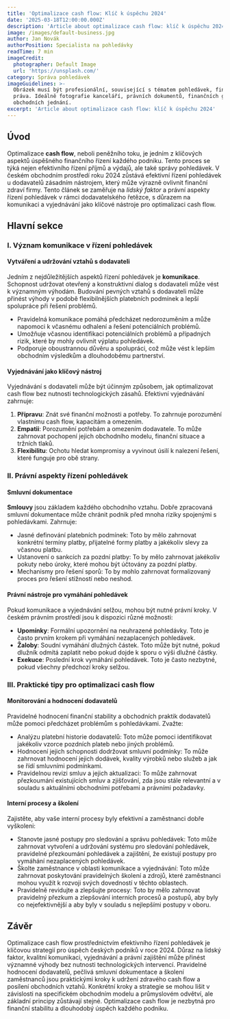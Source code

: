 ```yaml
---
title: 'Optimalizace cash flow: Klíč k úspěchu 2024'
date: '2025-03-18T12:00:00.000Z'
description: 'Article about optimalizace cash flow: klíč k úspěchu 2024'
image: /images/default-business.jpg
author: Jan Novák
authorPosition: Specialista na pohledávky
readTime: 7 min
imageCredit:
  photographer: Default Image
  url: 'https://unsplash.com/'
category: Správa pohledávek
imageGuidelines: >-
  Obrázek musí být profesionální, související s tématem pohledávek, financí nebo
  práva. Ideálně fotografie kanceláří, právních dokumentů, finančních grafů nebo
  obchodních jednání.
excerpt: 'Article about optimalizace cash flow: klíč k úspěchu 2024'
---
```

## Úvod

Optimalizace **cash flow**, neboli peněžního toku, je jedním z klíčových aspektů úspěšného finančního řízení každého podniku. Tento proces se týká nejen efektivního řízení příjmů a výdajů, ale také správy pohledávek. V českém obchodním prostředí roku 2024 zůstává efektivní řízení pohledávek u dodavatelů zásadním nástrojem, který může výrazně ovlivnit finanční zdraví firmy. Tento článek se zaměřuje na *lidský faktor* a právní aspekty řízení pohledávek v rámci dodavatelského řetězce, s důrazem na komunikaci a vyjednávání jako klíčové nástroje pro optimalizaci cash flow.

## Hlavní sekce

### I. Význam komunikace v řízení pohledávek

#### Vytváření a udržování vztahů s dodavateli

Jedním z nejdůležitějších aspektů řízení pohledávek je **komunikace**. Schopnost udržovat otevřený a konstruktivní dialog s dodavateli může vést k významným výhodám. Budování pevných vztahů s dodavateli může přinést výhody v podobě flexibilnějších platebních podmínek a lepší spolupráce při řešení problémů. 

- Pravidelná komunikace pomáhá předcházet nedorozuměním a může napomoci k včasnému odhalení a řešení potenciálních problémů.
- Umožňuje včasnou identifikaci potenciálních problémů a případných rizik, které by mohly ovlivnit výplatu pohledávek.
- Podporuje oboustrannou důvěru a spolupráci, což může vést k lepším obchodním výsledkům a dlouhodobému partnerství.

#### Vyjednávání jako klíčový nástroj

Vyjednávání s dodavateli může být účinným způsobem, jak optimalizovat cash flow bez nutnosti technologických zásahů. Efektivní vyjednávání zahrnuje:

1. **Přípravu**: Znát své finanční možnosti a potřeby. To zahrnuje porozumění vlastnímu cash flow, kapacitám a omezením.
2. **Empatii**: Porozumění potřebám a omezením dodavatele. To může zahrnovat pochopení jejich obchodního modelu, finanční situace a tržních tlaků.
3. **Flexibilitu**: Ochotu hledat kompromisy a vyvinout úsilí k nalezení řešení, které funguje pro obě strany.

### II. Právní aspekty řízení pohledávek

#### Smluvní dokumentace

**Smlouvy** jsou základem každého obchodního vztahu. Dobře zpracovaná smluvní dokumentace může chránit podnik před mnoha riziky spojenými s pohledávkami. Zahrnuje:

- Jasné definování platebních podmínek: Toto by mělo zahrnovat konkrétní termíny platby, přijatelné formy platby a jakékoliv slevy za včasnou platbu.
- Ustanovení o sankcích za pozdní platby: To by mělo zahrnovat jakékoliv pokuty nebo úroky, které mohou být účtovány za pozdní platby.
- Mechanismy pro řešení sporů: To by mohlo zahrnovat formalizovaný proces pro řešení stížností nebo neshod.

#### Právní nástroje pro vymáhání pohledávek

Pokud komunikace a vyjednávání selžou, mohou být nutné právní kroky. V českém právním prostředí jsou k dispozici různé možnosti:

- **Upomínky**: Formální upozornění na neuhrazené pohledávky. Toto je často prvním krokem při vymáhání nezaplacených pohledávek.
- **Žaloby**: Soudní vymáhání dlužných částek. Toto může být nutné, pokud dlužník odmítá zaplatit nebo pokud dojde k sporu o výši dlužné částky.
- **Exekuce**: Poslední krok vymáhání pohledávek. Toto je často nezbytné, pokud všechny předchozí kroky selžou.

### III. Praktické tipy pro optimalizaci cash flow

#### Monitorování a hodnocení dodavatelů

Pravidelné hodnocení finanční stability a obchodních praktik dodavatelů může pomoci předcházet problémům s pohledávkami. Zvažte:

- Analýzu platební historie dodavatelů: Toto může pomoci identifikovat jakékoliv vzorce pozdních plateb nebo jiných problémů.
- Hodnocení jejich schopnosti dodržovat smluvní podmínky: To může zahrnovat hodnocení jejich dodávek, kvality výrobků nebo služeb a jak se řídí smluvními podmínkami.
- Pravidelnou revizi smluv a jejich aktualizaci: To může zahrnovat přezkoumání existujících smluv a zjišťování, zda jsou stále relevantní a v souladu s aktuálními obchodními potřebami a právními požadavky.

#### Interní procesy a školení

Zajistěte, aby vaše interní procesy byly efektivní a zaměstnanci dobře vyškoleni:

- Stanovte jasné postupy pro sledování a správu pohledávek: Toto může zahrnovat vytvoření a udržování systému pro sledování pohledávek, pravidelné přezkoumání pohledávek a zajištění, že existují postupy pro vymáhání nezaplacených pohledávek.
- Školte zaměstnance v oblasti komunikace a vyjednávání: Toto může zahrnovat poskytování pravidelných školení a zdrojů, které zaměstnanci mohou využít k rozvoji svých dovedností v těchto oblastech.
- Pravidelně revidujte a zlepšujte procesy: Toto by mělo zahrnovat pravidelný přezkum a zlepšování interních procesů a postupů, aby byly co nejefektivnější a aby byly v souladu s nejlepšími postupy v oboru.

## Závěr

Optimalizace cash flow prostřednictvím efektivního řízení pohledávek je klíčovou strategií pro úspěch českých podniků v roce 2024. Důraz na lidský faktor, kvalitní komunikaci, vyjednávání a právní zajištění může přinést významné výhody bez nutnosti technologických intervencí. Pravidelné hodnocení dodavatelů, pečlivá smluvní dokumentace a školení zaměstnanců jsou praktickými kroky k udržení zdravého cash flow a posílení obchodních vztahů. Konkrétní kroky a strategie se mohou lišit v závislosti na specifickém obchodním modelu a průmyslovém odvětví, ale základní principy zůstávají stejné. Optimalizace cash flow je nezbytná pro finanční stabilitu a dlouhodobý úspěch každého podniku.

